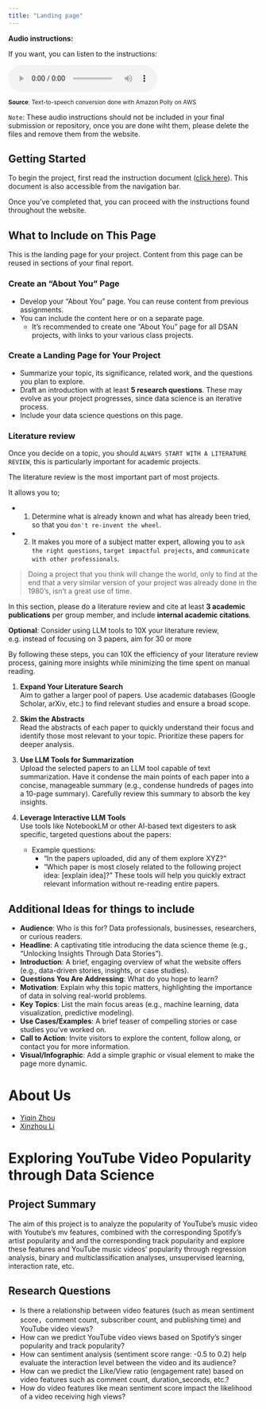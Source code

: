 ```yaml
---
title: "Landing page"
---
```


**Audio instructions:**

If you want, you can listen to the instructions:

<audio controls><source src="audio/landing-page-instructions.mp3" type="audio/mpeg"></audio>

<sup> **Source**: Text-to-speech conversion done with Amazon Polly on AWS </sup>

`Note`: These audio instructions should not be included in your final submission or repository, once you are done wiht them, please delete the files and remove them from the website. 

## Getting Started

To begin the project, first read the instruction document ([click here](instructions/overview.qmd)). This document is also accessible from the navigation bar.

Once you’ve completed that, you can proceed with the instructions found throughout the website.

## What to Include on This Page

This is the landing page for your project. Content from this page can be reused in sections of your final report.

### Create an "About You" Page  

- Develop your "About You" page. You can reuse content from previous assignments.
- You can include the content here or on a separate page.
   - It’s recommended to create one "About You" page for all DSAN projects, with links to your various class projects.

### Create a Landing Page for Your Project  

- Summarize your topic, its significance, related work, and the questions you plan to explore.
- Draft an introduction with at least **5 research questions**. These may evolve as your project progresses, since data science is an iterative process.
- Include your data science questions on this page.

### Literature review

Once you decide on a topic, you should `ALWAYS START WITH A LITERATURE REVIEW`, this is particularly important for academic projects.

The literature review is the most important part of most projects. 

It allows you to; 

* 1. Determine what is already known and what has already been tried, so that you `don't re-invent the wheel`.
* 2. It makes you more of a subject matter expert, allowing you to `ask the right questions`, `target impactful projects`, and `communicate with other professionals`.

> Doing a project that you think will change the world, only to find at the end that a very similar version of your project was already done in the 1980's, isn't a great use of time.

In this section, please do a literature review and cite at least **3 academic publications** per group member, and include **internal academic citations**.

**Optional**: Consider using LLM tools to 10X your literature review, e.g. instead of focusing on 3 papers, aim for 30 or more

By following these steps, you can 10X the efficiency of your literature review process, gaining more insights while minimizing the time spent on manual reading.

1. **Expand Your Literature Search**  
   Aim to gather a larger pool of papers. Use academic databases (Google Scholar, arXiv, etc.) to find relevant studies and ensure a broad scope.

2. **Skim the Abstracts**  
   Read the abstracts of each paper to quickly understand their focus and identify those most relevant to your topic. Prioritize these papers for deeper analysis.

3. **Use LLM Tools for Summarization**  
   Upload the selected papers to an LLM tool capable of text summarization. Have it condense the main points of each paper into a concise, manageable summary (e.g., condense hundreds of pages into a 10-page summary). Carefully review this summary to absorb the key insights.

4. **Leverage Interactive LLM Tools**  
   Use tools like NotebookLM or other AI-based text digesters to ask specific, targeted questions about the papers:
   - Example questions:
     - "In the papers uploaded, did any of them explore XYZ?"
     - "Which paper is most closely related to the following project idea: [explain idea]?"
   These tools will help you quickly extract relevant information without re-reading entire papers.


## Additional Ideas for things to include 

- **Audience**: Who is this for? Data professionals, businesses, researchers, or curious readers.
- **Headline**: A captivating title introducing the data science theme (e.g., "Unlocking Insights Through Data Stories").
- **Introduction**: A brief, engaging overview of what the website offers (e.g., data-driven stories, insights, or case studies).
- **Questions You Are Addressing**: What do you hope to learn?
- **Motivation**: Explain why this topic matters, highlighting the importance of data in solving real-world problems.
- **Key Topics**: List the main focus areas (e.g., machine learning, data visualization, predictive modeling).
- **Use Cases/Examples**: A brief teaser of compelling stories or case studies you’ve worked on.
- **Call to Action**: Invite visitors to explore the content, follow along, or contact you for more information.
- **Visual/Infographic**: Add a simple graphic or visual element to make the page more dynamic.


# About Us
- [Yiqin Zhou](../technical-details/aboutme_yz.html)
- [Xinzhou Li](../technical-details/aboutme_xinzhouli.html)

# Exploring YouTube Video Popularity through Data Science  
## Project Summary

The aim of this project is to analyze the popularity of YouTube's music video with Youtube's mv features, combined with the corresponding Spotify's artist popularity and and the corresponding track popularity and explore these features and YouTube music videos' popularity through regression analysis, binary and multiclassification analyses, unsupervised learning, interaction rate, etc.

## Research Questions
* Is there a relationship between video features (such as mean sentiment score，comment count, subscriber count, and publishing time) and YouTube video views?
* How can we predict YouTube video views based on Spotify's singer popularity and track popularity?
* How can sentiment analysis (sentiment score range: -0.5 to 0.2) help evaluate the interaction level between the video and its audience?
* How can we predict the Like/View ratio (engagement rate) based on video features such as comment count, duration_seconds, etc.?
* How do video features like mean sentiment score impact the likelihood of a video receiving high views?


 